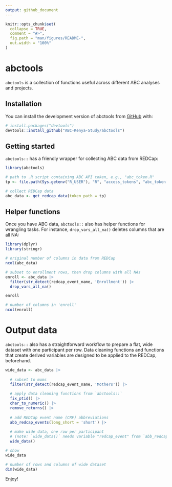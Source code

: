 ```yaml
---
output: github_document
---
```


<!-- README.md is generated from README.Rmd. Please edit that file -->

```r
knitr::opts_chunk$set(
  collapse = TRUE,
  comment = "#>",
  fig.path = "man/figures/README-",
  out.width = "100%"
)
```

# abctools

<!-- badges: start -->
<!-- badges: end -->

`abctools` is a collection of functions useful across different ABC analyses and
projects.

## Installation

You can install the development version of abctools from
[GitHub](https://github.com/) with:

``` r
# install.packages("devtools")
devtools::install_github("ABC-Kenya-Study/abctools")
```

## Getting started

`abctools::` has a friendly wrapper for collecting ABC data from REDCap:

```r
library(abctools)

# path to .R script containing ABC API token, e.g., "abc_token.R"
tp <- file.path(Sys.getenv("R_USER"), "R", "access_tokens", "abc_token.R")

# collect REDCap data
abc_data <- get_redcap_data(token_path = tp)
```


## Helper functions

Once you have ABC data, `abctools::` also has helper functions for wrangling
tasks. For instance, `drop_vars_all_na()` deletes columns that are all NA:

```r

library(dplyr)
library(stringr)

# original number of columns in data from REDCap
ncol(abc_data)

# subset to enrollment rows, then drop columns with all NAs
enroll <- abc_data |>
  filter(str_detect(redcap_event_name, 'Enrollment')) |>
  drop_vars_all_na()

enroll

# number of columns in 'enroll'
ncol(enroll)
```


# Output data

`abctools::` also has a straightforward workflow to prepare a flat, wide dataset
with one participant per row. Data cleaning functions and functions that create
derived variables are designed to be applied to the REDCap, beforehand.

```r

wide_data <- abc_data |> 
  
  # subset to moms
  filter(str_detect(redcap_event_name, 'Mothers')) |> 
  
  # apply data cleaning functions from `abctools::`
  fix_ptid() |>
  char_to_numeric() |>
  remove_returns() |>
  
  # add REDCap event name (CRF) abbreviations
  abb_redcap_events(long_short = 'short') |> 
  
  # make wide data, one row per participant 
  # (note: `wide_data()` needs variable "redcap_event" from `abb_redcap_events()`)
  wide_data()

# show
wide_data

# number of rows and columns of wide dataset
dim(wide_data)
```


Enjoy!
